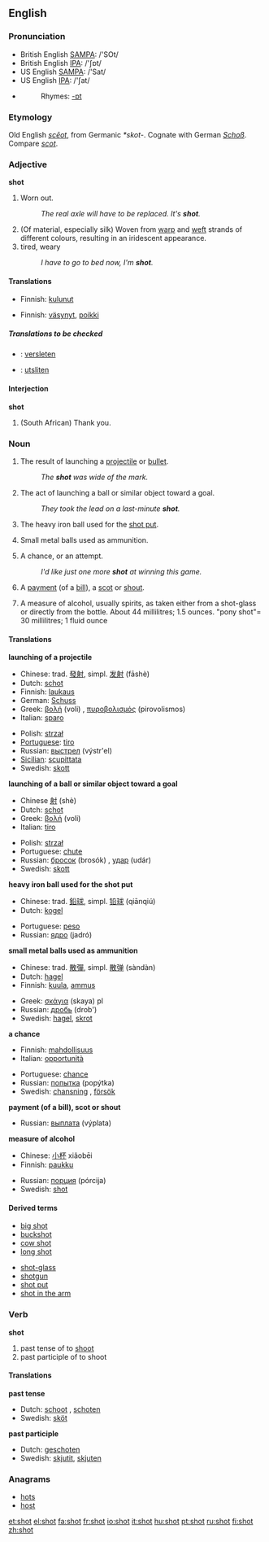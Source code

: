 ==English==

{{rank|shown|escape|Mr|926|shot|warm|sufficient|conduct}}

===Pronunciation===
*British English [[w:SAMPA|SAMPA]]: /'SOt/
*British English [[w:IPA|IPA]]: /'ʃɒt/
*US English [[w:SAMPA|SAMPA]]: /'Sat/
*US English [[w:IPA|IPA]]: /'ʃat/
*{{audio|en-us-shot.ogg|Audio (US)}}
*:Rhymes: [[Rhymes:English:-ɒt|-ɒt]]

===Etymology===
Old English ''[[sceot|scēot]]'', from Germanic ''*skot-''.  Cognate with German ''[[Schoß]]''.  Compare ''[[scot]]''.

===Adjective===
'''shot'''

# {{colloquial}} Worn out.
#: ''The real axle will have to be replaced.  It's '''shot'''.''
# (Of material, especially silk) Woven from [[warp]] and [[weft]] strands of different colours, resulting in an iridescent appearance.
# tired, weary
#: ''I have to go to bed now, I'm '''shot'''.''

====Translations====
{{trans-top|Worn out}}
*Finnish: [[kulunut]]
{{trans-mid}}
{{trans-bottom}}

{{trans-top|Woven from warp and weft strands of different colours, resulting in an iridescent appearance}}
{{trans-mid}}
{{trans-bottom}}

{{trans-top|tired, weary}}
*Finnish: [[väsynyt]], [[poikki]]
{{trans-mid}}
{{trans-bottom}}

=====Translations to be checked=====
{{checktrans}}
{{top}}
*{{ttbc|Dutch}}: [[versleten]]
{{mid}}
*{{ttbc|Swedish}}: [[utsliten]]
{{bottom}}

====Interjection====
'''shot'''

# {{colloquial}} (South African) Thank you.

===Noun===
{{en-noun}}

# The result of launching a [[projectile]] or [[bullet]].
#: ''The '''shot''' was wide of the mark.''
# {{sports}} The act of launching a ball or similar object toward a goal.
#: ''They took the lead on a last-minute '''shot'''.''
# The heavy iron ball used for the [[shot put]].
# {{uncountable}} Small metal balls used as ammunition.
# A chance, or an attempt.
#: ''I'd like just one more '''shot''' at winning this game.''
# {{finance}} A [[payment]] (of a [[bill]]), a [[scot]] or [[shout]].
# A measure of alcohol, usually spirits, as taken either from a shot-glass or directly from the bottle.  About 44 millilitres; 1.5 ounces.  "pony shot"= 30 millilitres; 1 fluid ounce

====Translations====
'''launching of a projectile'''
{{top}}
*Chinese: trad. [[發射]], simpl. [[发射]] (fāshè)
*Dutch: [[schot]] {{n}}
*Finnish: [[laukaus]]
*German: [[Schuss]]
*Greek: [[βολή]] (voli) {{f}}, [[πυροβολισμός]] (pirovolismos) {{m}}
*Italian: [[sparo]] {{m}}
{{mid}}
*Polish: [[strzał]] {{m}}
*[[Portuguese]]: [[tiro]] {{m}}
*Russian: [[выстрел]] (výstr'el) {{m}}
*[[Sicilian]]: [[scupittata]] {{f}}
*Swedish: [[skott]] {{n}}
{{bottom}}

'''launching of a ball or similar object toward a goal'''
{{top}}
*Chinese [[射]] (shè)
*Dutch: [[schot]] {{n}}
*Greek: [[βολή]] (voli) {{f}}
*Italian: [[tiro]] {{m}}
{{mid}}
*Polish: [[strzał]] {{m}}
*Portuguese: [[chute]] {{m}}
*Russian: [[бросок]] (brosók) {{m}}, [[удар]] (udár) {{m}}
*Swedish: [[skott]] {{n}}
{{bottom}}

'''heavy iron ball used for the shot put'''
{{top}}
*Chinese: trad. [[鉛球]], simpl. [[铅球]] (qiānqiú)
*Dutch: [[kogel]] {{m}}
{{mid}}
*Portuguese: [[peso]] {{m}}
*Russian: [[ядро]] (jadró) {{n}}
{{bottom}}

'''small metal balls used as ammunition'''
{{top}}
*Chinese: trad. [[散彈]], simpl. [[散弹]] (sàndàn)
*Dutch: [[hagel]] {{m}}
*Finnish: [[kuula]], [[ammus]]
{{mid}}
*Greek: [[σκάγια]] (skaya) {{n}} pl
*Russian: [[дробь]] (drob') {{f}}
*Swedish: [[hagel]], [[skrot]]
{{bottom}}

'''a chance'''
{{top}}
*Finnish: [[mahdollisuus]]
*Italian: [[opportunità]] {{f}}
{{mid}}
*Portuguese: [[chance]] {{f}}
*Russian: [[попытка]] (popýtka) {{f}}
*Swedish: [[chansning]] {{c}}, [[försök]] {{n}}
{{bottom}}

'''payment (of a bill), scot or shout'''
{{top}}
{{mid}}
*Russian: [[выплата]] (výplata) {{f}}
{{bottom}}

'''measure of alcohol'''
{{top}}
*Chinese: [[小杯]] xiǎobēi
*Finnish: [[paukku]]
{{mid}}
*Russian: [[порция]] (pórcija) {{f}}
*Swedish: [[shot#Swedish|shot]] {{c}}
{{bottom}}

====Derived terms====
{{top}}
*[[big shot]]
*[[buckshot]]
*[[cow shot]]
*[[long shot]]
{{mid}}
*[[shot-glass]]
*[[shotgun]]
*[[shot put]]
*[[shot in the arm]]
{{bottom}}

===Verb===
'''shot'''

# past tense of to [[shoot]]
# past participle of to shoot

====Translations====
'''past tense'''
{{top}}
*Dutch: [[schoot]] {{s}}, [[schoten]] {{p}}
*Swedish: [[sköt]]
{{bottom}}

'''past participle'''
{{top}}
*Dutch: [[geschoten]]
*Swedish: [[skjutit]], [[skjuten]]
{{bottom}}

===Anagrams===
*[[hots]]
*[[host]]

[[et:shot]]
[[el:shot]]
[[fa:shot]]
[[fr:shot]]
[[io:shot]]
[[it:shot]]
[[hu:shot]]
[[pt:shot]]
[[ru:shot]]
[[fi:shot]]
[[zh:shot]]